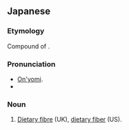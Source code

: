 ==Japanese==
{{ja-kanjitab|しょく|もつ|せん|い}}

===Etymology===
Compound of {{compound|lang=ja|sort=しょくもつせんい|食物|tr1=shokumotsu|t1=food|繊維|tr2=sen'i|t2=fiber}}.

===Pronunciation===
* [[音読み|On'yomi]].
* {{IPA|lang=ja|/ɕokumotsu seɴi/}}

===Noun===
{{ja-noun|しょくもつ せんい}}

# [[dietary fibre|Dietary fibre]] (UK), [[dietary fiber]] (US).